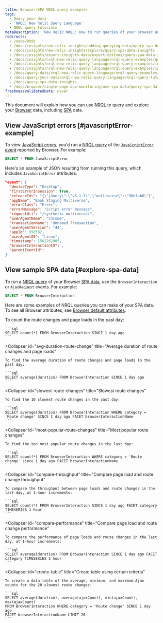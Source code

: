 ```yaml
---
title: Browser/SPA NRQL query examples
tags:
  - Query your data
  - 'NRQL: New Relic Query Language'
  - NRQL query tutorials
metaDescription: 'New Relic NRQL: How to run queries of your browser and single-page application (SPA) data reported by Browser.'
redirects:
  - /node/9991
  - /docs/insights/new-relic-insights/adding-querying-data/query-spa-data-insights
  - /docs/insights/new-relic-insights/explore/query-spa-data-insights
  - /docs/insights/export-insights-data/export-options/query-spa-data-insights
  - /docs/insights/nrql-new-relic-query-language/nrql-query-examples/query-spa-data-insights
  - /docs/insights/nrql-new-relic-query-language/nrql-query-examples/insights-query-examples-new-relic-browser-single-page-app-data
  - /docs/insights/nrql-new-relic-query-language/nrql-query-examples/insights-query-examples-new-relic-browser-spa
  - /docs/query-data/nrql-new-relic-query-language/nrql-query-examples/insights-query-examples-new-relic-browser-spa
  - /docs/query-your-data/nrql-new-relic-query-language/nrql-query-tutorials/new-relic-browserspa-nrql-query-examples
  - /docs/query-spa-data-insights
  - /docs/browser/single-page-app-monitoring/use-spa-data/query-spa-data-new-relic
freshnessValidatedDate: never
---
```


This document will explain how you can use [NRQL](/docs/query-data/nrql-new-relic-query-language/getting-started/introduction-nrql) to query and explore your [Browser](/docs/browser/new-relic-browser/getting-started/introduction-new-relic-browser) data, including [SPA](/docs/browser/single-page-app-monitoring/get-started/welcome-single-page-app-monitoring) data.

## View JavaScript errors [#javascriptError-example]

To view [JavaScript errors](/docs/browser/new-relic-browser/browser-pro-features/javascript-errors-page-examine-errors-over-time), you'd run a [NRQL query](/docs/query-data/nrql-new-relic-query-language/getting-started/introduction-nrql) of the [`JavaScriptError` event](/docs/insights/insights-data-sources/default-data/browser-default-events-attributes-insights#javascriptError-attributes) reported by Browser. For example:

```sql
SELECT * FROM JavaScriptError
```

Here's an example of JSON resulting from running this query, which includes `JavaScriptError` attributes.

```json
"event": {
  "deviceType": "Desktop",
  "firstErrorInSession": true,
  "releaseIds": "{\"jQuery\":\"v3.1.1\",\"multiverse\":\"98e7ab6\"}",
  "appName": "Book Staging Multiverse",
  "errorClass": "Error",
  "errorMessage": "Script error message",
  "requestUri": "/synthetic-multiverse/",
  "userAgentName": "Chrome",
  "transactionName": "Unnamed Transaction",
  "userAgentVersion": "44",
  "appId": 950582,
  "userAgentOS": "Linux",
  "timestamp": 1502262005,
  "browserInteractionID": ,
  "parentEventId": 
}
```

## View sample SPA data [#explore-spa-data]

To run a [NRQL query](/docs/query-data/nrql-new-relic-query-language/getting-started/introduction-nrql) of your Browser [SPA data](/docs/browser/single-page-app-monitoring/get-started/introduction-single-page-app-monitoring), use the `BrowserInteraction` or `AjaxRequest` events. For example:

```sql
SELECT * FROM BrowserInteraction
```

Here are some examples of NRQL queries you can make of your SPA data. To see all Browser attributes, see [Browser default attributes](/docs/insights/insights-data-sources/default-data/browser-default-events-attributes-insights).

<CollapserGroup>
  <Collapser
    id="count-route-changes"
    title="Count route changes and page loads"
  >
    To count the route changes and page loads in the past day:

    ```sql
    SELECT count(*) FROM BrowserInteraction SINCE 1 day ago
    ```
  </Collapser>

  <Collapser
    id="avg-duration-route-change"
    title="Average duration of route changes and page loads"
  >
    To find the average duration of route changes and page loads in the past day:

    ```sql
    SELECT average(duration) FROM BrowserInteraction SINCE 1 day ago
    ```
  </Collapser>

  <Collapser
    id="slowest-route-changes"
    title="Slowest route changes"
  >
    To find the 10 slowest route changes in the past day:

    ```sql
    SELECT average(duration) FROM BrowserInteraction WHERE category = 'Route change' SINCE 1 day ago FACET browserInteractionName
    ```
  </Collapser>

  <Collapser
    id="most-popular-route-changes"
    title="Most popular route changes"
  >
    To find the ten most popular route changes in the last day:

    ```sql
    SELECT count(*) FROM BrowserInteraction WHERE category = 'Route change' since 1 day ago FACET browserInteractionName
    ```
  </Collapser>

  <Collapser
    id="compare-throughput"
    title="Compare page load and route change throughput"
  >
    To compare the throughput between page loads and route changes in the last day, at 1-hour increments:

    ```sql
    SELECT count(*) FROM BrowserInteraction SINCE 1 day ago FACET category TIMESERIES 1 hour
    ```
  </Collapser>

  <Collapser
    id="compare-performance"
    title="Compare page load and route change performance"
  >
    To compare the performance of page loads and route changes in the last day, at 1-hour increments:

    ```sql
    SELECT average(duration) FROM BrowserInteraction SINCE 1 day ago FACET category TIMESERIES 1 hour
    ```
  </Collapser>

  <Collapser
    id="create-table"
    title="Create table using certain criteria"
  >
    To create a data table of the average, minimum, and maximum Ajax counts for the 20 slowest route changes:

    ```sql
    SELECT average(duration), average(ajaxCount), min(ajaxCount), max(ajaxCount) 
    FROM BrowserInteraction WHERE category = 'Route change' SINCE 1 day ago 
    FACET browserInteractionName LIMIT 20
    ```
  </Collapser>
</CollapserGroup>
